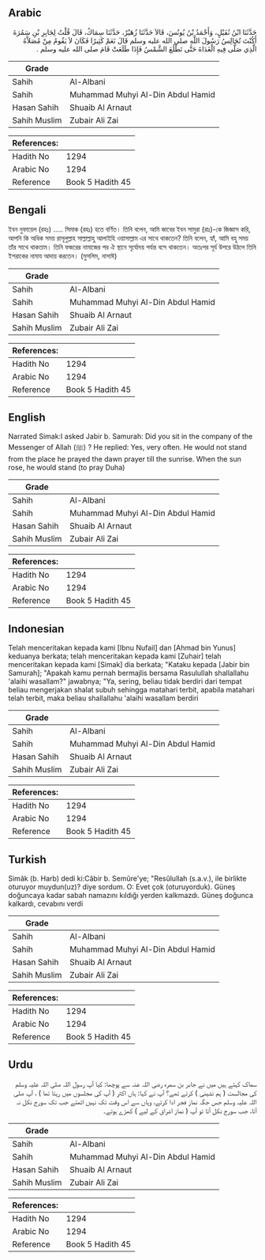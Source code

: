 ## Arabic


<div dir="rtl" lang="ar" style={{fontSize:'larger',backgroundColor:'#f8f9fa',padding:20}}>
حَدَّثَنَا ابْنُ نُفَيْلٍ، وَأَحْمَدُ بْنُ يُونُسَ، قَالاَ حَدَّثَنَا زُهَيْرٌ، حَدَّثَنَا سِمَاكٌ، قَالَ قُلْتُ لِجَابِرِ بْنِ سَمُرَةَ أَكُنْتَ تُجَالِسُ رَسُولَ اللَّهِ صلى الله عليه وسلم قَالَ نَعَمْ كَثِيرًا فَكَانَ لاَ يَقُومُ مِنْ مُصَلاَّهُ الَّذِي صَلَّى فِيهِ الْغَدَاةَ حَتَّى تَطْلُعَ الشَّمْسُ فَإِذَا طَلَعَتْ قَامَ صلى الله عليه وسلم ‏.‏
</div>
<div style={{backgroundColor:'#f8f9fa',padding:20, marginBottom: 10}}><table> <thead> <tr> <th>Grade</th> <th></th> </tr> </thead> <tbody> <tr><td>Sahih</td><td>Al-Albani</td></tr><tr><td>Sahih</td><td>Muhammad Muhyi Al-Din Abdul Hamid</td></tr><tr><td>Hasan Sahih</td><td>Shuaib Al Arnaut</td></tr><tr><td>Sahih Muslim</td><td>Zubair Ali Zai</td></tr></tbody></table><table> <thead> <tr> <th>References:</th> <th></th> </tr> </thead> <tbody><tr><td>Hadith No</td><td>1294</td></tr><tr><td>Arabic No</td><td>1294</td></tr><tr><td>Reference</td><td>Book 5 Hadith 45</td></tr></tbody></table></div>

## Bengali


<div dir="ltr" lang="bn" style={{fontSize:'larger',backgroundColor:'#f8f9fa',padding:20}}>
ইবন নুফায়েল (রহঃ) ..... সিমাক (রহঃ) হতে বর্ণিত। তিনি বলেন, আমি জাবের ইবন সামুরা (রাঃ)-কে জিজ্ঞাস করি, আপনি কি অধিক সময় রাসূলুল্লাহ সাল্লাল্লাহু আলাইহি ওয়াসাল্লাম এর সাথে থাকতেন? তিনি বলেন, হ্যাঁ, আমি বহু সময় তাঁর সাথে থাকতাম। তিনি ফজরের নামাজের পর ঐ স্থানে সূর্যোদয় পর্যন্ত বসে থাকতেন। অতঃপর সূর্য উপরে উঠলে তিনি ইশরাকের নামায আদায় করতেন। (মুসলিম, নাসাঈ)
</div>
<div style={{backgroundColor:'#f8f9fa',padding:20, marginBottom: 10}}><table> <thead> <tr> <th>Grade</th> <th></th> </tr> </thead> <tbody> <tr><td>Sahih</td><td>Al-Albani</td></tr><tr><td>Sahih</td><td>Muhammad Muhyi Al-Din Abdul Hamid</td></tr><tr><td>Hasan Sahih</td><td>Shuaib Al Arnaut</td></tr><tr><td>Sahih Muslim</td><td>Zubair Ali Zai</td></tr></tbody></table><table> <thead> <tr> <th>References:</th> <th></th> </tr> </thead> <tbody><tr><td>Hadith No</td><td>1294</td></tr><tr><td>Arabic No</td><td>1294</td></tr><tr><td>Reference</td><td>Book 5 Hadith 45</td></tr></tbody></table></div>

## English


<div dir="ltr" lang="en" style={{fontSize:'larger',backgroundColor:'#f8f9fa',padding:20}}>
Narrated Simak:I asked Jabir b. Samurah: Did you sit in the company of the Messenger of Allah (ﷺ) ? He replied: Yes, very often. He would not stand from the place he prayed the dawn prayer till the sunrise. When the sun rose, he would stand (to pray Duha)
</div>
<div style={{backgroundColor:'#f8f9fa',padding:20, marginBottom: 10}}><table> <thead> <tr> <th>Grade</th> <th></th> </tr> </thead> <tbody> <tr><td>Sahih</td><td>Al-Albani</td></tr><tr><td>Sahih</td><td>Muhammad Muhyi Al-Din Abdul Hamid</td></tr><tr><td>Hasan Sahih</td><td>Shuaib Al Arnaut</td></tr><tr><td>Sahih Muslim</td><td>Zubair Ali Zai</td></tr></tbody></table><table> <thead> <tr> <th>References:</th> <th></th> </tr> </thead> <tbody><tr><td>Hadith No</td><td>1294</td></tr><tr><td>Arabic No</td><td>1294</td></tr><tr><td>Reference</td><td>Book 5 Hadith 45</td></tr></tbody></table></div>

## Indonesian


<div dir="ltr" lang="id" style={{fontSize:'larger',backgroundColor:'#f8f9fa',padding:20}}>
Telah menceritakan kepada kami [Ibnu Nufail] dan [Ahmad bin Yunus] keduanya berkata; telah menceritakan kepada kami [Zuhair] telah menceritakan kepada kami [Simak] dia berkata; "Kataku kepada [Jabir bin Samurah]; "Apakah kamu pernah bermajlis bersama Rasulullah shallallahu 'alaihi wasallam?" jawabnya; "Ya, sering, beliau tidak berdiri dari tempat beliau mengerjakan shalat subuh sehingga matahari terbit, apabila matahari telah terbit, maka beliau shallallahu 'alaihi wasallam berdiri
</div>
<div style={{backgroundColor:'#f8f9fa',padding:20, marginBottom: 10}}><table> <thead> <tr> <th>Grade</th> <th></th> </tr> </thead> <tbody> <tr><td>Sahih</td><td>Al-Albani</td></tr><tr><td>Sahih</td><td>Muhammad Muhyi Al-Din Abdul Hamid</td></tr><tr><td>Hasan Sahih</td><td>Shuaib Al Arnaut</td></tr><tr><td>Sahih Muslim</td><td>Zubair Ali Zai</td></tr></tbody></table><table> <thead> <tr> <th>References:</th> <th></th> </tr> </thead> <tbody><tr><td>Hadith No</td><td>1294</td></tr><tr><td>Arabic No</td><td>1294</td></tr><tr><td>Reference</td><td>Book 5 Hadith 45</td></tr></tbody></table></div>

## Turkish


<div dir="ltr" lang="tr" style={{fontSize:'larger',backgroundColor:'#f8f9fa',padding:20}}>
Simâk (b. Harb) dedi ki:Câbir b. Semûre'ye; "Resûlullah (s.a.v.), ile birlikte oturuyor muydun(uz)? diye sordum. O: Evet çok (oturuyorduk). Güneş doğuncaya kadar sabah namazını kıldığı yerden kalkmazdı. Güneş doğunca kalkardı, cevabını verdi
</div>
<div style={{backgroundColor:'#f8f9fa',padding:20, marginBottom: 10}}><table> <thead> <tr> <th>Grade</th> <th></th> </tr> </thead> <tbody> <tr><td>Sahih</td><td>Al-Albani</td></tr><tr><td>Sahih</td><td>Muhammad Muhyi Al-Din Abdul Hamid</td></tr><tr><td>Hasan Sahih</td><td>Shuaib Al Arnaut</td></tr><tr><td>Sahih Muslim</td><td>Zubair Ali Zai</td></tr></tbody></table><table> <thead> <tr> <th>References:</th> <th></th> </tr> </thead> <tbody><tr><td>Hadith No</td><td>1294</td></tr><tr><td>Arabic No</td><td>1294</td></tr><tr><td>Reference</td><td>Book 5 Hadith 45</td></tr></tbody></table></div>

## Urdu


<div dir="rtl" lang="ur" style={{fontSize:'larger',backgroundColor:'#f8f9fa',padding:20}}>
سماک کہتے ہیں میں نے جابر بن سمرہ رضی اللہ عنہ سے پوچھا: کیا آپ رسول اللہ صلی اللہ علیہ وسلم کی مجالست ( ہم نشینی ) کرتے تھے؟ آپ نے کہا: ہاں اکثر ( آپ کی مجلسوں میں رہتا تھا ) ، آپ صلی اللہ علیہ وسلم جس جگہ نماز فجر ادا کرتے، وہاں سے اس وقت تک نہیں اٹھتے جب تک سورج نکل نہ آتا، جب سورج نکل آتا تو آپ ( نماز اشراق کے لیے ) کھڑے ہوتے۔
</div>
<div style={{backgroundColor:'#f8f9fa',padding:20, marginBottom: 10}}><table> <thead> <tr> <th>Grade</th> <th></th> </tr> </thead> <tbody> <tr><td>Sahih</td><td>Al-Albani</td></tr><tr><td>Sahih</td><td>Muhammad Muhyi Al-Din Abdul Hamid</td></tr><tr><td>Hasan Sahih</td><td>Shuaib Al Arnaut</td></tr><tr><td>Sahih Muslim</td><td>Zubair Ali Zai</td></tr></tbody></table><table> <thead> <tr> <th>References:</th> <th></th> </tr> </thead> <tbody><tr><td>Hadith No</td><td>1294</td></tr><tr><td>Arabic No</td><td>1294</td></tr><tr><td>Reference</td><td>Book 5 Hadith 45</td></tr></tbody></table></div>